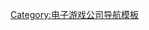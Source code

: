 {{Navbox
|name=Rockstar Games
|title=[[Rockstar Games]]
|state = {{{state|autocollapse}}}
|listclass = hlist
|group1=主要系列
|list1=
*[[俠盜獵車手系列|俠盜獵車手]]
*[[俠盜獵魔系列|俠盜獵魔]]
*[[江湖本色|江湖本色]]
*[[灣岸系列|灣岸]]
*[[碧血狂殺系列|-{zh-cn:荒野大镖客; zh-tw:碧血狂殺;}-]]

|group2=其他遊戲
|list2=
*[[特工 (遊戲)|特工]]
*{{link-en|韻律大師|Beaterator}}
*[[惡霸魯尼]]
*[[黑色洛城]]
*{{link-en|實況桌球|Rockstar Games presents Table Tennis|-{zh-cn:Rockstar乒乓球; zh-tw:實況桌球;}-}}
*[[戰士聯盟幫|-{zh-cn:战士帮; zh-tw:戰士聯盟幫;}-]]

|group3=[[Rockstar Games#營運中的工作室|營運中工作室]]
|list3=
*[[Rockstar Dundee]]
*[[Rockstar India]]
*[[Rockstar Leeds]]
*[[Rockstar Lincoln]]
*[[Rockstar London]]
*[[Rockstar New England]]
*[[Rockstar North]]
*[[Rockstar San Diego]]
*[[Rockstar Toronto]]

|group4=[[Rockstar Games#已關閉的工作室|已關閉工作室]]
|list4=
*[[Rockstar Vancouver]]
*[[Rockstar Vienna]]

|group5=[[Rockstar Games#技術|技術]]
|list5=
*[[Rockstar高级游戏引擎]]
*[[Rockstar Games Social Club]]

|group6=[[Rockstar Games#電影|電影]]
|list6=
*{{link-en|足球工廠|The Football Factory (film)}}
*[[俠盜獵車手：聖安地列斯#前传|俠盜獵車手：聖安地列斯－序章]]
*[[碧血狂殺#電影|-{zh-cn:荒野大镖客; zh-tw:碧血狂殺;}-：來自黑水鎮的男人]]
*{{link-en|星期日駕駛|Sunday Driver (film)}}

|group7=人物
|list7=
*[[丹·浩瑟]]
*[[山姆·豪泽|山姆·浩瑟]]

|group8=相關條目
|list8=
*[[Take-Two Interactive]]

}}<noinclude>
{{collapsible option}}
[[Category:电子游戏公司导航模板]]
</noinclude>